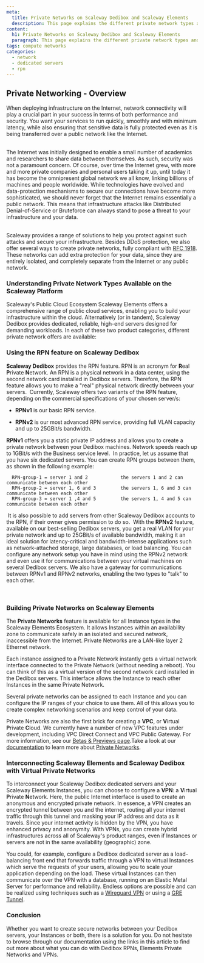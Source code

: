 ```yaml
---
meta:
  title: Private Networks on Scaleway Dedibox and Scaleway Elements
  description: This page explains the different private network types and offers available at Scaleway on Dedibox and Elements, and compares their different capabilities and features.
content:
  h1: Private Networks on Scaleway Dedibox and Scaleway Elements
  paragraph: This page explains the different private network types and offers available at Scaleway on Dedibox and Elements, and compares their different capabilities and features.
tags: compute networks
categories:
  - network
  - dedicated servers
  - rpn
---
```


## Private Networking - Overview

When deploying infrastructure on the Internet, network connectivity will play a crucial part in your success in terms of both performance and security. You want your services to run quickly, smoothly and with minimum latency, while also ensuring that sensitive data is fully protected even as it is being transferred over a public network like the Internet.  
​

The Internet was initially designed to enable a small number of academics and researchers to share data between themselves. As such, security was not a paramount concern. Of course, over time the Internet grew, with more and more private companies and personal users taking it up, until today it has become the omnipresent global network we all know, linking billions of machines and people worldwide. While technologies have evolved and data-protection mechanisms to secure our connections have become more sophisticated, we should never forget that the Internet remains essentially a public network. This means that infrastructure attacks like Distributed Denial-of-Service or Bruteforce can always stand to pose a threat to your infrastructure and your data.  
​

Scaleway provides a range of solutions to help you protect against such attacks and secure your infrastructure. Besides DDoS protection, we also offer several ways to create private networks, fully compliant with [RFC 1918](https://docs.umbrella.com/umbrella-user-guide/docs/internal-networks-setup-guide). These networks can add extra protection for your data, since they are entirely isolated, and completely separate from the Internet or any public network.

### Understanding Private Network Types Available on the Scaleway Platform

Scaleway's Public Cloud Ecosystem Scaleway Elements offers a comprehensive range of public cloud services, enabling you to build your infrastructure within the cloud. Alternatively (or in tandem), Scaleway Dedibox provides dedicated, reliable, high-end servers designed for demanding workloads. In each of these two product categories, different private network offers are available:

<Lightbox src="scaleway-private-networks-table1.webp" width="500" alt="" />

### Using the RPN feature on Scaleway Dedibox

**Scaleway Dedibox** provides the RPN feature. RPN is an acronym for **R**eal **P**rivate **N**etwork. An RPN is a physical network in a data center, using the second network card installed in Dedibox servers. Therefore, the RPN feature allows you to make a "real" physical network directly between your servers.
​
Currently, Scaleway offers two variants of the RPN feature, depending on the commercial specifications of your chosen server/s:

- **RPNv1** is our basic RPN service.

- **RPNv2** is our most advanced RPN service, providing full VLAN capacity and up to 25GBit/s bandwidth.
  ​

**RPNv1** offers you a static private IP address and allows you to create a private network between your Dedibox machines. Network speeds reach up to 1GBit/s with the Business service level.
​
In practice, let us assume that you have six dedicated servers. You can create RPN groups between them, as shown in the following example:
​

```
  RPN-group-1 = server 1 and 2            the servers 1 and 2 can communicate between each other
  RPN-group-2 = server 1, 6 and 3         the servers 1, 6 and 3 can communicate between each other
  RPN-group-3 = server 1 ,4 and 5         the servers 1, 4 and 5 can communicate between each other
```

​
It is also possible to add servers from other Scaleway Dedibox accounts to the RPN, if their owner gives permission to do so.
​
With the **RPNv2** feature, available on our best-selling Dedibox servers, you get a real VLAN for your private network and up to 25GBit/s of available bandwidth, making it an ideal solution for latency-critical and bandwidth-intense applications such as network-attached storage, large databases, or load balancing. You can configure any network setup you have in mind using the RPNv2 network and even use it for communications between your virtual machines on several Dedibox servers. We also have a gateway for communications between RPNv1 and RPNv2 networks, enabling the two types to "talk" to each other.
​

<Lightbox src="scaleway-private-networks-table2.webp" width="500" alt="" />​ 

### Building Private Networks on Scaleway Elements

The **Private Networks** feature is available for all Instance types in the Scaleway Elements Ecosystem. It allows Instances within an availability zone to communicate safely in an isolated and secured network, inaccessible from the Internet. Private Networks are a LAN-like layer 2 Ethernet network.
​

Each instance assigned to a Private Network instantly gets a virtual network interface connected to the Private Network (without needing a reboot). You can think of this as a virtual version of the second network card installed in the Dedibox servers. This interface allows the Instance to reach other Instances in the same Private Network.
​

Several private networks can be assigned to each Instance and you can configure the IP ranges of your choice to use them. All of this allows you to create complex networking scenarios and keep control of your data.

<Lightbox src="scaleway-private-networks-schema.webp" width="500" alt="" />

Private Networks are also the first brick for creating a **VPC**, or **V**irtual **P**rivate **C**loud. We currently have a number of new VPC features under development, including VPC Direct Connect and VPC Public Gateway. For more information, see our [Betas & Previews page](https://www.scaleway.com/en/betas/).
​
Take a look at our [documentation](/compute/instances/how-to/use-private-networks) to learn more about [Private Networks](https://www.scaleway.com/en/private-networks/).

### Interconnecting Scaleway Elements and Scaleway Dedibox with Virtual Private Networks

To interconnect your Scaleway Dedibox dedicated servers and your Scaleway Elements Instances, you can choose to configure a **VPN**: a **V**irtual **P**rivate **N**etwork. Here, the public Internet interface is used to create an anonymous and encrypted private network. In essence, a VPN creates an encrypted tunnel between you and the internet, routing all your internet traffic through this tunnel and masking your IP address and data as it travels. Since your internet activity is hidden by the VPN, you have enhanced privacy and anonymity. With VPNs, you can create hybrid infrastructures across all of Scaleway's product ranges, even if Instances or servers are not in the same availability (geographic) zone.


You could, for example, configure a Dedibox dedicated server as a load-balancing front end that forwards traffic through a VPN to virtual Instances which serve the requests of your users, allowing you to scale your application depending on the load. These virtual Instances can then communicate over the VPN with a database, running on an Elastic Metal Server for performance and reliability. Endless options are possible and can be realized using techniques such as a [Wireguard VPN](/tutorials/wireguard-mesh-vpn/) or using a [GRE Tunnel](/tutorials/setting-up-tunnel/).

### Conclusion


Whether you want to create secure networks between your Dedibox servers, your Instances or both, there is a solution for you. Do not hesitate to browse through our documentation using the links in this article to find out more about what you can do with Dedibox RPNs, Elements Private Networks and VPNs.
